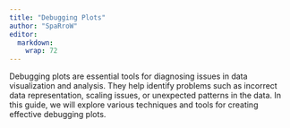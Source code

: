 ```yaml
---
title: "Debugging Plots"
author: "SpaRroW"
editor: 
  markdown: 
    wrap: 72
---
```



Debugging plots are essential tools for diagnosing issues in data visualization and analysis. They help identify problems such as incorrect data representation, scaling issues, or unexpected patterns in the data. In this guide, we will explore various techniques and tools for creating effective debugging plots.